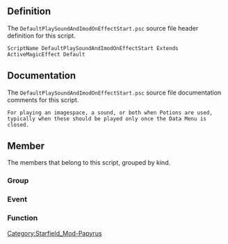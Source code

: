 {{Script_Object_Summary
| title = DefaultPlaySoundAndImodOnEffectStart
| name = [[SFM:Script-DefaultPlaySoundAndImodOnEffectStart|DefaultPlaySoundAndImodOnEffectStart]]
| extends = [[SFM:Script-ActiveMagicEffect|ActiveMagicEffect]] → [[SFM:Script-ScriptObject|ScriptObject]]
| flags = Default
}}


== Definition ==
The <code>DefaultPlaySoundAndImodOnEffectStart.psc</code> source file header definition for this script.

<source lang="papyrus">
ScriptName DefaultPlaySoundAndImodOnEffectStart Extends ActiveMagicEffect Default
</source>


== Documentation ==
The <code>DefaultPlaySoundAndImodOnEffectStart.psc</code> source file documentation comments for this script.

<source>
For playing an imagespace, a sound, or both when Potions are used, typically when these should be played only once the Data Menu is closed.
</source>


== Member ==
The members that belong to this script, grouped by kind.

=== Group ===
{{Script_Object_Member_Summary
| title = OptionalProperties
| script = [[SFM:Script-DefaultPlaySoundAndImodOnEffectStart|DefaultPlaySoundAndImodOnEffectStart]]
| name = [[SFM:Script-DefaultPlaySoundAndImodOnEffectStart/OptionalProperties|OptionalProperties]]
| kind = Group
}}

=== Event ===
{{Script_Object_Member_Summary
| title = OnEffectStart
| script = [[SFM:Script-DefaultPlaySoundAndImodOnEffectStart|DefaultPlaySoundAndImodOnEffectStart]]
| name = [[SFM:Script-DefaultPlaySoundAndImodOnEffectStart/OnEffectStart|OnEffectStart]]
| kind = Event
| parameters = ObjectReference akTarget, Actor akCaster, MagicEffect akBaseEffect, float afMagnitude, float afDuration
}}

{{Script_Object_Member_Summary
| title = OnEffectFinish
| script = [[SFM:Script-DefaultPlaySoundAndImodOnEffectStart|DefaultPlaySoundAndImodOnEffectStart]]
| name = [[SFM:Script-DefaultPlaySoundAndImodOnEffectStart/OnEffectFinish|OnEffectFinish]]
| kind = Event
| parameters = ObjectReference akTarget, Actor akCaster, MagicEffect akBaseEffect, float afMagnitude, float afDuration
}}

{{Script_Object_Member_Summary
| title = OnTimer
| script = [[SFM:Script-DefaultPlaySoundAndImodOnEffectStart|DefaultPlaySoundAndImodOnEffectStart]]
| name = [[SFM:Script-DefaultPlaySoundAndImodOnEffectStart/OnTimer|OnTimer]]
| kind = Event
| parameters = int aiTimerID
}}

=== Function ===
{{Script_Object_Member_Summary
| title = PlayEffects
| script = [[SFM:Script-DefaultPlaySoundAndImodOnEffectStart|DefaultPlaySoundAndImodOnEffectStart]]
| name = [[SFM:Script-DefaultPlaySoundAndImodOnEffectStart/PlayEffects|PlayEffects]]
| kind = Function
| parameters = bool startPlaying = true
}}


[[Category:Starfield_Mod-Papyrus]]
